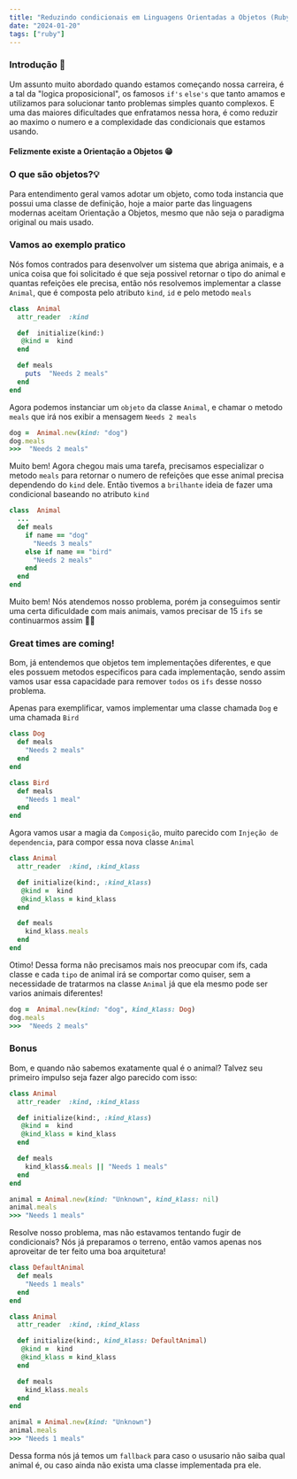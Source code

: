 ```yaml
---
title: "Reduzindo condicionais em Linguagens Orientadas a Objetos (Ruby)"
date: "2024-01-20"
tags: ["ruby"]
---
```


### Introdução 🚀

Um assunto muito abordado quando estamos começando nossa carreira, é a tal da "logica proposicional", os famosos `if's` `else's` que tanto amamos e utilizamos para solucionar tanto problemas simples quanto complexos. E uma das maiores dificultades que enfratamos nessa hora, é como reduzir ao maximo o numero e a complexidade das condicionais que estamos usando.

#### Felizmente existe a Orientação a Objetos 😁

### O que são objetos?💡

Para entendimento geral vamos adotar um objeto, como toda instancia que possui uma classe de definição, hoje a maior parte das linguagens modernas aceitam Orientação a Objetos, mesmo que não seja o paradigma original ou mais usado.

### Vamos ao exemplo pratico

Nós fomos contrados para desenvolver um sistema que abriga animais, e a unica coisa que foi solicitado é que seja possivel retornar o tipo do animal e quantas refeições ele precisa, então nós resolvemos implementar a classe `Animal`, que é composta pelo atributo `kind`, `id` e pelo metodo `meals`

```ruby
class  Animal
  attr_reader  :kind

  def  initialize(kind:)
   @kind =  kind
  end

  def meals
    puts  "Needs 2 meals"
  end
end

```

Agora podemos instanciar um `objeto` da classe `Animal`, e chamar o metodo `meals` que irá nos exibir a mensagem `Needs 2 meals`

```ruby
dog =  Animal.new(kind: "dog")
dog.meals
>>>  "Needs 2 meals"
```

Muito bem! Agora chegou mais uma tarefa, precisamos especializar o metodo `meals` para retornar o numero de refeições que esse animal precisa dependendo do `kind` dele. Então tivemos a `brilhante` ideia de fazer uma condicional baseando no atributo `kind`

```ruby
class  Animal
  ...
  def meals
    if name == "dog"
      "Needs 3 meals"
    else if name == "bird"
      "Needs 2 meals"
    end
  end
end
```

Muito bem! Nós atendemos nosso problema, porém ja conseguimos sentir uma certa dificuldade com mais animais, vamos precisar de 15 `ifs` se continuarmos assim 🤣🤣

### Great times are coming!

Bom, já entendemos que objetos tem implementações diferentes, e que eles possuem metodos especificos para cada implementação, sendo assim vamos usar essa capacidade para remover `todos` os `ifs` desse nosso problema.

Apenas para exemplificar, vamos implementar uma classe chamada `Dog` e uma chamada `Bird`

```ruby
class Dog
  def meals
    "Needs 2 meals"
  end
end
```

```ruby
class Bird
  def meals
    "Needs 1 meal"
  end
end
```

Agora vamos usar a magia da `Composição`, muito parecido com `Injeção de dependencia`, para compor essa nova classe `Animal`

```ruby
class Animal
  attr_reader  :kind, :kind_klass

  def initialize(kind:, :kind_klass)
   @kind =  kind
   @kind_klass = kind_klass
  end

  def meals
    kind_klass.meals
  end
end
```

Otimo! Dessa forma não precisamos mais nos preocupar com ifs, cada classe e cada `tipo` de animal irá se comportar como quiser, sem a necessidade de tratarmos na classe `Animal` já que ela mesmo pode ser varios animais diferentes!

```ruby
dog =  Animal.new(kind: "dog", kind_klass: Dog)
dog.meals
>>>  "Needs 2 meals"
```

### Bonus

Bom, e quando não sabemos exatamente qual é o animal? Talvez seu primeiro impulso seja fazer algo parecido com isso:

```ruby
class Animal
  attr_reader  :kind, :kind_klass

  def initialize(kind:, :kind_klass)
   @kind =  kind
   @kind_klass = kind_klass
  end

  def meals
    kind_klass&.meals || "Needs 1 meals"
  end
end

animal = Animal.new(kind: "Unknown", kind_klass: nil)
animal.meals
>>> "Needs 1 meals"
```

Resolve nosso problema, mas não estavamos tentando fugir de condicionais? Nós já preparamos o terreno, então vamos apenas nos aproveitar de ter feito uma boa arquitetura!

```ruby
class DefaultAnimal
  def meals
    "Needs 1 meals"
  end
end

class Animal
  attr_reader  :kind, :kind_klass

  def initialize(kind:, kind_klass: DefaultAnimal)
   @kind =  kind
   @kind_klass = kind_klass
  end

  def meals
    kind_klass.meals
  end
end

animal = Animal.new(kind: "Unknown")
animal.meals
>>> "Needs 1 meals"
```

Dessa forma nós já temos um `fallback` para caso o ususario não saiba qual animal é, ou caso ainda não exista uma classe implementada pra ele.
